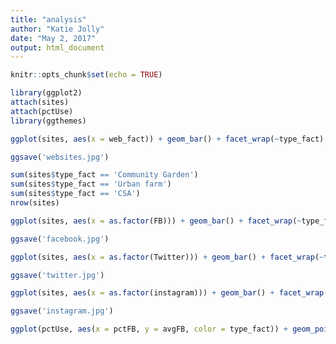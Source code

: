 ---
title: "analysis"
author: "Katie Jolly"
date: "May 2, 2017"
output: html_document
---

```{r setup, include=FALSE}
knitr::opts_chunk$set(echo = TRUE)
```

```{r}
library(ggplot2)
attach(sites)
attach(pctUse)
library(ggthemes)
```

```{r}
ggplot(sites, aes(x = web_fact)) + geom_bar() + facet_wrap(~type_fact) + xlab('Does the venture have a website?') + ylab('Total number') + ggtitle('Websites for alternative agriculture', subtitle = 'In Minnesota') + theme_economist() + scale_colour_economist()
```

```{r}
ggsave('websites.jpg')
```

```{r}
sum(sites$type_fact == 'Community Garden')
sum(sites$type_fact == 'Urban farm')
sum(sites$type_fact == 'CSA')
nrow(sites)
```

```{r}
ggplot(sites, aes(x = as.factor(FB))) + geom_bar() + facet_wrap(~type_fact) + xlab('Does the venture have a Facebook page?') + ylab('Total number') + ggtitle('Facebook pages for alternative agriculture', subtitle = 'Does not include Facebook groups') + theme_economist() + scale_colour_economist()
```

```{r}
ggsave('facebook.jpg')
```

```{r}
ggplot(sites, aes(x = as.factor(Twitter))) + geom_bar() + facet_wrap(~type_fact) + xlab('Does the venture have a Twitter account?') + ylab('Total number') + ggtitle('Twitter for alternative agriculture', subtitle = 'In Minnesota') + theme_economist() + scale_colour_economist()
```

```{r}
ggsave('twitter.jpg')
```

```{r}
ggplot(sites, aes(x = as.factor(instagram))) + geom_bar() + facet_wrap(~type_fact) + xlab('Does the venture have an Instagram account?') + ylab('Total number') + ggtitle('Instagram for alternative agriculture', subtitle = 'In Minnesota') + theme_economist() + scale_colour_economist()
```

```{r}
ggsave('instagram.jpg')
```

```{r}
ggplot(pctUse, aes(x = pctFB, y = avgFB, color = type_fact)) + geom_point() + theme_economist() + scale_colour_economist() 
```

